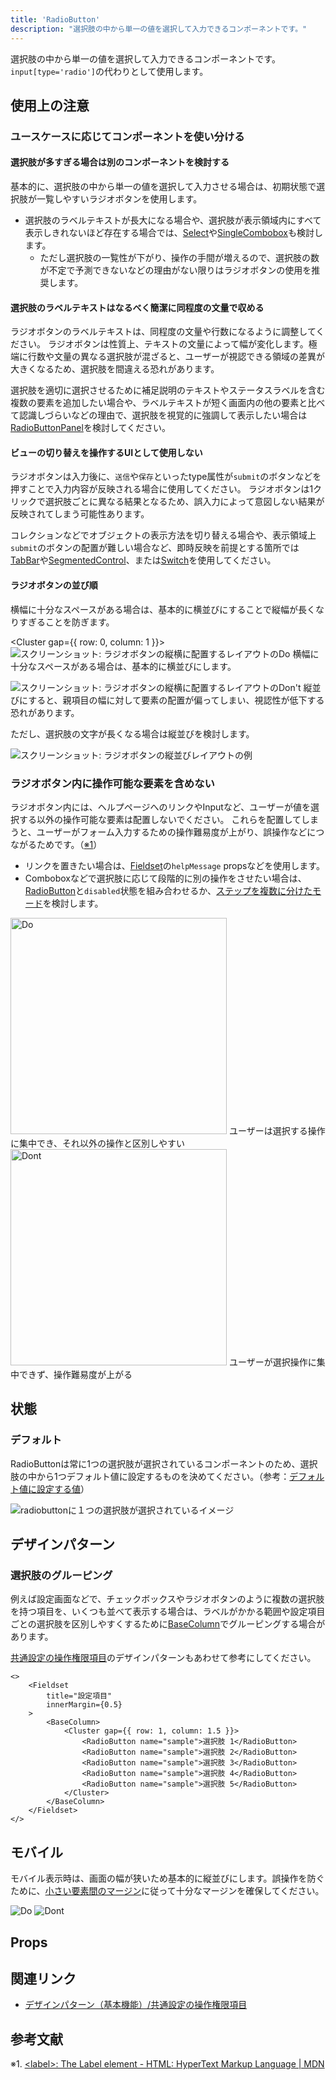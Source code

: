 ```yaml
---
title: 'RadioButton'
description: "選択肢の中から単一の値を選択して入力できるコンポーネントです。"
---
```



選択肢の中から単一の値を選択して入力できるコンポーネントです。
`input[type='radio']`の代わりとして使用します。

<ComponentStory name="RadioButton" />

## 使用上の注意

### ユースケースに応じてコンポーネントを使い分ける

#### 選択肢が多すぎる場合は別のコンポーネントを検討する

基本的に、選択肢の中から単一の値を選択して入力させる場合は、初期状態で選択肢が一覧しやすいラジオボタンを使用します。

- 選択肢のラベルテキストが長大になる場合や、選択肢が表示領域内にすべて表示しきれないほど存在する場合では、[Select](/products/components/select/)や[SingleCombobox](/products/components/combo-box/single-combo-box/)も検討します。
  - ただし選択肢の一覧性が下がり、操作の手間が増えるので、選択肢の数が不定で予測できないなどの理由がない限りはラジオボタンの使用を推奨します。

#### 選択肢のラベルテキストはなるべく簡潔に同程度の文量で収める

ラジオボタンのラベルテキストは、同程度の文量や行数になるように調整してください。
ラジオボタンは性質上、テキストの文量によって幅が変化します。極端に行数や文量の異なる選択肢が混ざると、ユーザーが視認できる領域の差異が大きくなるため、選択肢を間違える恐れがあります。

選択肢を適切に選択させるために補足説明のテキストやステータスラベルを含む複数の要素を追加したい場合や、ラベルテキストが短く画面内の他の要素と比べて認識しづらいなどの理由で、選択肢を視覚的に強調して表示したい場合は[RadioButtonPanel](/products/components/radio-button-panel/)を検討してください。

#### ビューの切り替えを操作するUIとして使用しない

ラジオボタンは入力後に、`送信`や`保存`といったtype属性が`submit`のボタンなどを押すことで入力内容が反映される場合に使用してください。 
ラジオボタンは1クリックで選択肢ごとに異なる結果となるため、誤入力によって意図しない結果が反映されてしまう可能性あります。

コレクションなどでオブジェクトの表示方法を切り替える場合や、表示領域上`submit`のボタンの配置が難しい場合など、即時反映を前提とする箇所では[TabBar](/products/components/tab-bar/)や[SegmentedControl](/products/components/segmented-control/)、または[Switch](/products/components/switch/)を使用してください。

#### ラジオボタンの並び順

横幅に十分なスペースがある場合は、基本的に横並びにすることで縦幅が長くなりすぎることを防ぎます。

<Cluster gap={{ row: 0, column: 1 }}>
  <DoAndDont type="do" width="calc(50% - 8px)">
    <Image slot="img" src={RadioButtonAlignmentDo} alt="スクリーンショット: ラジオボタンの縦横に配置するレイアウトのDo" />
    <Text slot="label">横幅に十分なスペースがある場合は、基本的に横並びにします。</Text>
  </DoAndDont>

  <DoAndDont type="dont" width="calc(50% - 8px)">
    <Image slot="img" src={RadioButtonAlignmenDont} alt="スクリーンショット: ラジオボタンの縦横に配置するレイアウトのDon't" />
    <Text slot="label">縦並びにすると、親項目の幅に対して要素の配置が偏ってしまい、視認性が低下する恐れがあります。</Text>
  </DoAndDont>
</Cluster>

ただし、選択肢の文字が長くなる場合は縦並びを検討します。

![スクリーンショット: ラジオボタンの縦並びレイアウトの例](./images/radio-button-vertical-alignment.png)


### ラジオボタン内に操作可能な要素を含めない

ラジオボタン内には、ヘルプページへのリンクやInputなど、ユーザーが値を選択する以外の操作可能な要素は配置しないでください。
これらを配置してしまうと、ユーザーがフォーム入力するための操作難易度が上がり、誤操作などにつながるためです。（[※1](#h2-3)）

- リンクを置きたい場合は、[Fieldset](/products/components/fieldset/)の`helpMessage` propsなどを使用します。
- Comboboxなどで選択肢に応じて段階的に別の操作をさせたい場合は、[RadioButton](/products/components/radio-button/)と`disabled`状態を組み合わせるか、[ステップを複数に分けたモード](/products/design-patterns/modal-ui/#h3-5)を検討します。

<Cluster gap={1}>
  <DoAndDont type="do" width="calc(50% - 8px)">
    <Image slot="img" src={RadioButtonDo} alt="Do" width="346" />
    <Text slot="label">ユーザーは選択する操作に集中でき、それ以外の操作と区別しやすい</Text>
  </DoAndDont>
  <DoAndDont type="dont" width="calc(50% - 8px)">
    <Image slot="img" src={RadioButtonDont} alt="Dont" width="346" />
    <Text slot="label">ユーザーが選択操作に集中できず、操作難易度が上がる</Text>
  </DoAndDont>
</Cluster>


## 状態 

### デフォルト

RadioButtonは常に1つの選択肢が選択されているコンポーネントのため、選択肢の中から1つデフォルト値に設定するものを決めてください。（参考：[デフォルト値に設定する値](/products/design-patterns/default_value/#h3-0)）

![radiobuttonに１つの選択肢が選択されているイメージ](./images/radio-button-unselected-option.png)


## デザインパターン

### 選択肢のグルーピング

例えば設定画面などで、チェックボックスやラジオボタンのように複数の選択肢を持つ項目を、いくつも並べて表示する場合は、ラベルがかかる範囲や設定項目ごとの選択肢を区別しやすくするために[BaseColumn](/products/components/base/base-column/)でグルーピングする場合があります。

[共通設定の操作権限項目](/products/design-patterns/access-control-setting-pattern-core-features/)のデザインパターンもあわせて参考にしてください。

```tsx editable
<>
    <Fieldset
        title="設定項目"
        innerMargin={0.5}
    >
        <BaseColumn>
            <Cluster gap={{ row: 1, column: 1.5 }}>
                <RadioButton name="sample">選択肢 1</RadioButton>
                <RadioButton name="sample">選択肢 2</RadioButton>
                <RadioButton name="sample">選択肢 3</RadioButton>
                <RadioButton name="sample">選択肢 4</RadioButton>
                <RadioButton name="sample">選択肢 5</RadioButton>
            </Cluster>
        </BaseColumn>
    </Fieldset>
</>
```

## モバイル
モバイル表示時は、画面の幅が狭いため基本的に縦並びにします。誤操作を防ぐために、[小さい要素間のマージン](/products/design-patterns/spacing-layout-pattern/)に従って十分なマージンを確保してください。

<Cluster gap={1}>
  <DoAndDont type="do" width="calc(50% - 8px)">
    <Image slot="img" src={radioButtonMobileDo} alt="Do" />
  </DoAndDont>

  <DoAndDont type="dont" width="calc(50% - 8px)">
    <Image slot="img" src={radioButtonMobileDont} alt="Dont" />
  </DoAndDont>
</Cluster>

## Props

<ComponentPropsTable name="RadioButton" />

## 関連リンク

- [デザインパターン（基本機能）/共通設定の操作権限項目](/products/design-patterns/access-control-setting-pattern-core-features/)

## 参考文献

※1. [\<label\>: The Label element - HTML: HyperText Markup Language | MDN](https://developer.mozilla.org/en-US/docs/Web/HTML/Element/label#interactive_content)
